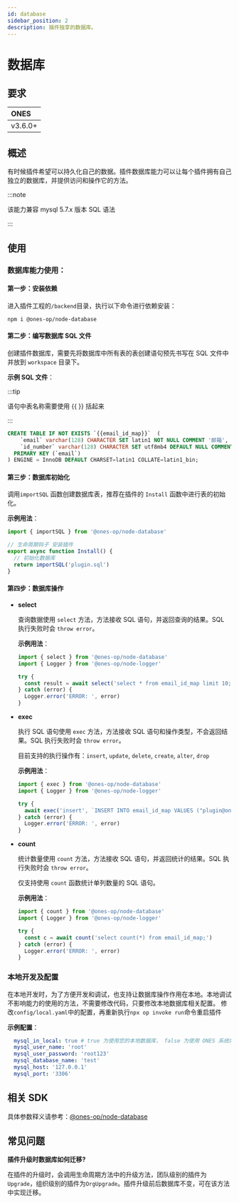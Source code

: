 ```yaml
---
id: database
sidebar_position: 2
description: 插件独享的数据库。
---
```


# 数据库

## 要求

| **ONES** |
| :------- |
| v3.6.0+  |

## 概述

有时候插件希望可以持久化自己的数据。插件数据库能力可以让每个插件拥有自己独立的数据库，并提供访问和操作它的方法。

:::note

该能力兼容 mysql 5.7.x 版本 SQL 语法

:::

## 使用

### 数据库能力使用：

#### 第一步：安装依赖

进入插件工程的`/backend`目录，执行以下命令进行依赖安装：

```shell
npm i @ones-op/node-database
```

#### 第二步：编写数据库 SQL 文件

创建插件数据库，需要先将数据库中所有表的表创建语句预先书写在 SQL 文件中并放到 `workspace` 目录下。

**示例 SQL 文件**：

:::tip

语句中表名称需要使用 {{ }} 括起来

:::

```sql title="workspace/plugin.sql"
CREATE TABLE IF NOT EXISTS `{{email_id_map}}`  (
    `email` varchar(128) CHARACTER SET latin1 NOT NULL COMMENT '邮箱',
    `id_number` varchar(128) CHARACTER SET utf8mb4 DEFAULT NULL COMMENT '工号',
  PRIMARY KEY (`email`)
) ENGINE = InnoDB DEFAULT CHARSET=latin1 COLLATE=latin1_bin;

```

#### 第三步：数据库初始化

调用`importSQL` 函数创建数据库表，推荐在插件的 `Install` 函数中进行表的初始化。

**示例用法**：

```typescript title="backend/src/index.ts"
import { importSQL } from '@ones-op/node-database'

// 生命周期钩子 安装插件
export async function Install() {
  // 初始化数据库
  return importSQL('plugin.sql')
}
```

#### 第四步：数据库操作

- **select**

  查询数据使用 `select` 方法，方法接收 SQL 语句，并返回查询的结果。SQL 执行失败时会 `throw error`。

  **示例用法**：

  ```typescript
  import { select } from '@ones-op/node-database'
  import { Logger } from '@ones-op/node-logger'

  try {
    const result = await select('select * from email_id_map limit 10;')
  } catch (error) {
    Logger.error('ERROR: ', error)
  }
  ```

- **exec**

  执行 SQL 语句使用 `exec` 方法，方法接收 SQL 语句和操作类型，不会返回结果。SQL 执行失败时会 `throw error`。

  目前支持的执行操作有：`insert`, `update`, `delete`, `create`, `alter`, `drop`

  **示例用法**：

  ```typescript
  import { exec } from '@ones-op/node-database'
  import { Logger } from '@ones-op/node-logger'

  try {
    await exec('insert', `INSERT INTO email_id_map VALUES ("plugin@ones.com", "001");`)
  } catch (error) {
    Logger.error('ERROR: ', error)
  }
  ```

- **count**

  统计数量使用 `count` 方法，方法接收 SQL 语句，并返回统计的结果。SQL 执行失败时会 `throw error`。

  仅支持使用 `count` 函数统计单列数量的 SQL 语句。

  **示例用法**：

  ```typescript
  import { count } from '@ones-op/node-database'
  import { Logger } from '@ones-op/node-logger'

  try {
    const c = await count('select count(*) from email_id_map;')
  } catch (error) {
    Logger.error('ERROR: ', error)
  }
  ```

### 本地开发及配置

在本地开发时，为了方便开发和调试，也支持让数据库操作作用在本地。本地调试不影响能力的使用的方法，不需要修改代码，只要修改本地数据库相关配置。
修改`config/local.yaml`中的配置，再重新执行`npx op invoke run`命令重启插件

**示例配置**：

```yaml title="config/local.yaml"
  mysql_in_local: true # true 为使用您的本地数据库， false 为使用 ONES 系统内置数据库
  mysql_user_name: 'root'
  mysql_user_password: 'root123'
  mysql_database_name: 'test'
  mysql_host: '127.0.0.1'
  mysql_port: '3306'
```

## 相关 SDK

具体参数释义请参考：[@ones-op/node-database](../../reference/packages/node-database/node-database.mdx)

## 常见问题

**插件升级时数据库如何迁移?**

在插件的升级时，会调用生命周期方法中的升级方法，团队级别的插件为`Upgrade`，组织级别的插件为`OrgUpgrade`。插件升级前后数据库不变，可在该方法中实现迁移。
